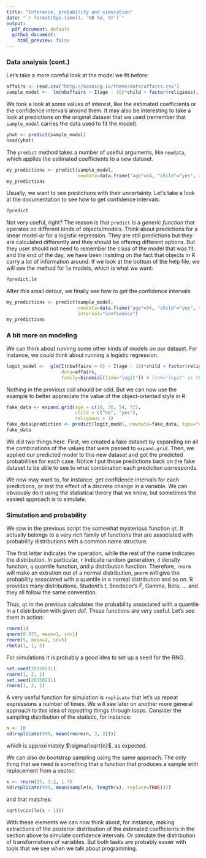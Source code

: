 ```yaml
---
title: "Inference, probability and simulation"
date: "`r format(Sys.time(), '%B %d, %Y')`"
output: 
  pdf_document: default
  github_document: 
    html_preview: false
---
```


### Data analysis (cont.)

Let's take a more careful look at the model we fit before:

```r
affairs <- read.csv("http://koaning.io/theme/data/affairs.csv")
sample_model <-  lm(nbaffairs ~ I(age - 18)*child + factor(religious), data=affairs)
```

We took a look at some values of interest, like the estimated coefficients or
the confidence intervals around them. It may also be interesting to take a look
at predictions on the original dataset that we used (remember that
`sample_model` carries the data used to fit the model).

```r
yhat <- predict(sample_model)
head(yhat)
```

The `predict` method takes a number of uselful arguments, like `newdata`, which
applies the estimated coefficients to a new dataset.

```r
my_predictions <- predict(sample_model,
                          newdata=data.frame("age"=54, "child"="yes", religious=1))
my_predictions
``` 

Usually, we want to see predictions with their uncertainty. Let's take a look at
the documentation to see how to get confidence intervals:

```r
?predict
```

Not very useful, right? The reason is that `predict` is a _generic function_
that operates on different kinds of objects/models. Think about predictions for
a linear model or for a logistic regression. They are still predictions but they
are calculated differently and they should be offering different options. But
they user should not need to remember the class of the model that was fit: and
the end of the day, we have been insisting on the fact that objects in R carry a
lot of information around. If we look at the bottom of the help file, we will
see the method for `lm` models, which is what we want:

```r
?predict.lm
```

After this small detour, we finally see how to get the confidence intervals:

```r
my_predictions <- predict(sample_model,
                          newdata=data.frame("age"=54, "child"="yes", religious=1),
                          interval="confidence")
my_predictions
```

### A bit more on modeling

We can think about running some other kinds of models on our dataset. For
instance, we could think about running a logistic regression.

```r
logit_model <-  glm(I(nbaffairs > 0) ~ I(age - 18)*child + factor(religious), 
                    data=affairs, 
                    family=binomial(link="logit")) # link="logit" is the default

```

Nothing in the previous call should be odd. But we can now use the example to
better appreciate the value of the object-oriented style in R:

```r
fake_data <- expand.grid(age = c(18, 36, 54, 72), 
                         child = c("no", "yes"), 
                         religious = 1)
fake_data$prediction <- predict(logit_model, newdata=fake_data, type="response")
fake_data
```

We did two things here. First, we created a fake dataset by expanding on all the
combinations of the values that were passed to `expand.grid`. Then, we applied
our predicted model to this new dataset and got the predicted probabilities for
each case. Notice I put those predictions back on the fake dataset to be able to
see to what combination each prediction corresponds.

We now may want to, for instance, get confidence intervals for each predictions,
or test the effect of a discrete change in a variable. We can obviously do it
using the statistical theory that we know, but sometimes the easiest approach is
to simulate.

### Simulation and probability

We saw in the previous script the somewhat mysterious function `qt`. It actually
belongs to a very rich family of functions that are associated with probability
distributions with a common name structure. 

The first letter indicates the operation, while the rest of the name indicates
the distribution. In particular, `r` indicate random generation, `d` density
function, `q` quantile function, and `p` distribution function. Therefore, `rnorm`
will make an extration out of a normal distribution, `pnorm` will give the
probability associated with a quantile in a normal distribution and so on. R
provides many distributions, Student's t, Snedecor's F, Gamma, Beta, ... and
they all follow the same convention.

Thus, `qt` in the previous calculates the probability associated with a quantile
in a t distribution with given dof. These functions are very useful. Let's see
them in action:

```r
rnorm(1)
qnorm(0.975, mean=1, sd=1)
rnorm(5, mean=2, sd=5)
rbeta(1, 1, 5)
```

For simulations it is probably a good idea to set up a seed for the RNG.

```r
set.seed(20150211)
rnorm(1, 2, 1)
set.seed(20150211)
rnorm(1, 2, 1) 
```

A very useful function for simulation is `replicate` that let's us repeat
expressions a number of times. We will see later on another more general
approach to this idea of _repeating_ things through loops. Consider the sampling
distribution of the statistic, for instance:

```r
n <- 10
sd(replicate(999, mean(rnorm(n, 3, 2))))
```

which is approximately $\sigma/\sqrt{n}$, as expected. 

We can also do bootstrap sampling using the same approach. The only thing that
we need is something that a function that produces a sample with replacement
from a vector:

```r
x <- rnorm(25, 3.2, 1.7)
sd(replicate(999, mean(sample(x, length(x), replace=TRUE))))
```

and that matches:
```r
sqrt(vcov(lm(x ~ 1)))
```

With these elements we can now think about, for instance, making extractions of
the posterior distribution of the estimated coefficients in the section above to
simulate confidence intervals. Or simulate the distribution of transformations
of variables. But both tasks are probably easier with tools that we see when we
talk about programming.
